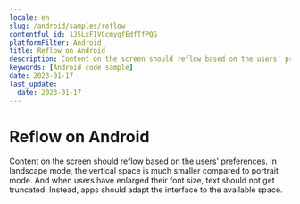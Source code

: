 ```yaml
---
locale: en
slug: /android/samples/reflow
contentful_id: 1J5LxFIVCcmygfEdfTfPQG
platformFilter: Android
title: Reflow on Android
description: Content on the screen should reflow based on the users' preferences.
keywords: [Android code sample]
date: 2023-01-17
last_update:
  date: 2023-01-17
---
```


# Reflow on Android

Content on the screen should reflow based on the users' preferences. In landscape mode, the vertical space is much smaller compared to portrait mode. And when users have enlarged their font size, text should not get truncated. Instead, apps should adapt the interface to the available space.

<CodeSample id="screen-reflow" locale="en" platform="android"/>
